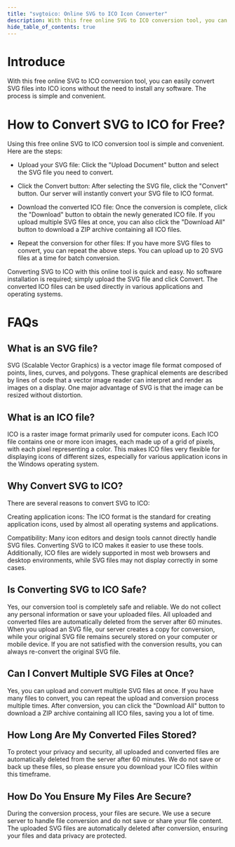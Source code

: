 ```yaml
---
title: "svgtoico: Online SVG to ICO Icon Converter"
description: With this free online SVG to ICO conversion tool, you can easily convert SVG files into ICO icons without the need to install any software. The process is simple and convenient.
hide_table_of_contents: true
---
```



<Topinfo 
    title="svgtoico" 
    imgsrc="https://image.informedainews.com/svgtoicosm.jpeg"
    sources="https://www.svgtoico.net/" 
    info="Online SVG to ICO Icon Converter without the need to install any software" 
/>

# Introduce

With this free online SVG to ICO conversion tool, you can easily convert SVG files into ICO icons without the need to install any software. The process is simple and convenient.

# How to Convert SVG to ICO for Free?

Using this free online SVG to ICO conversion tool is simple and convenient. Here are the steps:

- Upload your SVG file: Click the "Upload Document" button and select the SVG file you need to convert.

- Click the Convert button: After selecting the SVG file, click the "Convert" button. Our server will instantly convert your SVG file to ICO format.

- Download the converted ICO file: Once the conversion is complete, click the "Download" button to obtain the newly generated ICO file. If you upload multiple SVG files at once, you can also click the "Download All" button to download a ZIP archive containing all ICO files.

- Repeat the conversion for other files: If you have more SVG files to convert, you can repeat the above steps. You can upload up to 20 SVG files at a time for batch conversion.

Converting SVG to ICO with this online tool is quick and easy. No software installation is required; simply upload the SVG file and click Convert. The converted ICO files can be used directly in various applications and operating systems.

# FAQs

## What is an SVG file?

SVG (Scalable Vector Graphics) is a vector image file format composed of points, lines, curves, and polygons. These graphical elements are described by lines of code that a vector image reader can interpret and render as images on a display. One major advantage of SVG is that the image can be resized without distortion.

## What is an ICO file?

ICO is a raster image format primarily used for computer icons. Each ICO file contains one or more icon images, each made up of a grid of pixels, with each pixel representing a color. This makes ICO files very flexible for displaying icons of different sizes, especially for various application icons in the Windows operating system.

## Why Convert SVG to ICO?

There are several reasons to convert SVG to ICO:

Creating application icons: The ICO format is the standard for creating application icons, used by almost all operating systems and applications.

Compatibility: Many icon editors and design tools cannot directly handle SVG files. Converting SVG to ICO makes it easier to use these tools. Additionally, ICO files are widely supported in most web browsers and desktop environments, while SVG files may not display correctly in some cases.

## Is Converting SVG to ICO Safe?

Yes, our conversion tool is completely safe and reliable. We do not collect any personal information or save your uploaded files. All uploaded and converted files are automatically deleted from the server after 60 minutes. When you upload an SVG file, our server creates a copy for conversion, while your original SVG file remains securely stored on your computer or mobile device. If you are not satisfied with the conversion results, you can always re-convert the original SVG file.

## Can I Convert Multiple SVG Files at Once?

Yes, you can upload and convert multiple SVG files at once. If you have many files to convert, you can repeat the upload and conversion process multiple times. After conversion, you can click the "Download All" button to download a ZIP archive containing all ICO files, saving you a lot of time.

## How Long Are My Converted Files Stored?

To protect your privacy and security, all uploaded and converted files are automatically deleted from the server after 60 minutes. We do not save or back up these files, so please ensure you download your ICO files within this timeframe.

## How Do You Ensure My Files Are Secure?

During the conversion process, your files are secure. We use a secure server to handle file conversion and do not save or share your file content. The uploaded SVG files are automatically deleted after conversion, ensuring your files and data privacy are protected.